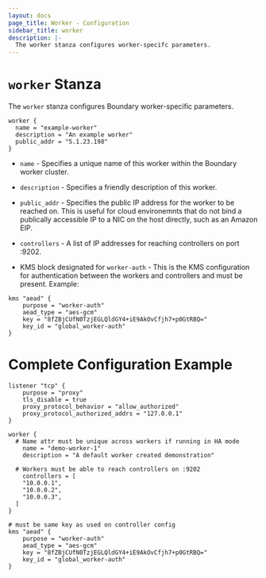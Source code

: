 ```yaml
---
layout: docs
page_title: Worker - Configuration
sidebar_title: worker
description: |-
  The worker stanza configures worker-specifc parameters.
---
```


# `worker` Stanza

The `worker` stanza configures Boundary worker-specific parameters.

```hcl
worker {
  name = "example-worker"
  description = "An example worker"
  public_addr = "5.1.23.198"
}
```

- `name` - Specifies a unique name of this worker within the Boundary worker cluster.

- `description` - Specifies a friendly description of this worker.

- `public_addr` - Specifies the public IP address for the worker to be reached on. This is useful for cloud environemnts that do not bind a publically accessible IP to a NIC on the host directly, such as an Amazon EIP.

- `controllers` - A list of IP addresses for reaching controllers on port :9202.

- KMS block designated for `worker-auth` - This is the KMS configuration for authentication between the workers and controllers and must be present. Example:

```hcl
kms "aead" {
	purpose = "worker-auth"
	aead_type = "aes-gcm"
	key = "8fZBjCUfN0TzjEGLQldGY4+iE9AkOvCfjh7+p0GtRBQ="
	key_id = "global_worker-auth"
}
```

# Complete Configuration Example

```hcl
listener "tcp" {
	purpose = "proxy"
	tls_disable = true
	proxy_protocol_behavior = "allow_authorized"
	proxy_protocol_authorized_addrs = "127.0.0.1"
}

worker {
  # Name attr must be unique across workers if running in HA mode
	name = "demo-worker-1"
	description = "A default worker created demonstration"

  # Workers must be able to reach controllers on :9202
	controllers = [
    "10.0.0.1",
    "10.0.0.2",
    "10.0.0.3",
  ]
}

# must be same key as used on controller config
kms "aead" {
	purpose = "worker-auth"
	aead_type = "aes-gcm"
	key = "8fZBjCUfN0TzjEGLQldGY4+iE9AkOvCfjh7+p0GtRBQ="
	key_id = "global_worker-auth"
}
```
